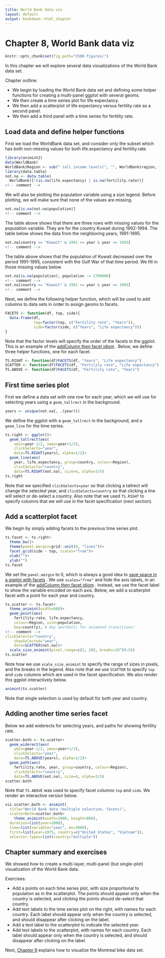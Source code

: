 ```yaml
---
title: World Bank data viz
layout: default
output: bookdown::html_chapter
---
```


<!-- paragraph -->

# Chapter 8, World Bank data viz

<!-- paragraph -->

```r
knitr::opts_chunk$set(fig.path="Ch08-figures/")
```

<!-- paragraph -->

In this chapter we will explore several data visualizations of the World Bank data set.

<!-- paragraph -->

Chapter outline:

<!-- paragraph -->

- We begin by loading the World Bank data set and defining some helper functions for creating a multi-panel ggplot with several geoms.
<!-- comment -->
- We then create a time series plot for life expectancy.
<!-- comment -->
- We then add a scatterplot of life expectancy versus fertility rate as a second panel.
<!-- comment -->
- We then add a third panel with a time series for fertility rate.

<!-- paragraph -->

## Load data and define helper functions {#load}

<!-- paragraph -->

First we load the WorldBank data set, and consider only the subset which has both non-missing values for both life.expectancy and fertility.rate.

<!-- paragraph -->

```r
library(animint2)
data(WorldBank)
WorldBank$Region <- sub(" (all income levels)", "", WorldBank$region, fixed=TRUE)
library(data.table)
not.na <- data.table(
  WorldBank)[!(is.na(life.expectancy) | is.na(fertility.rate))]
<!-- comment -->
```

<!-- paragraph -->

We will also be plotting the population variable using a size legend.
<!-- comment -->
Before plotting, we will make sure that none of the values are missing.

<!-- paragraph -->

```r
not.na[is.na(not.na$population)]
<!-- comment -->
```

<!-- paragraph -->

The table above shows that there are three rows with missing values for the population variable.
<!-- comment -->
They are for the country Kuwait during 1992-1994.
<!-- comment -->
The table below shows the data from the neighboring years, 1991-1995.

<!-- paragraph -->

```r
not.na[country == "Kuwait" & 1991 <= year & year <= 1995]
<!-- comment -->
```

<!-- paragraph -->

The table above shows that the population of Kuwait decreased over the period 1991-1995, consistent with the Gulf War of that time period.
<!-- comment -->
We fill in those missing values below.

<!-- paragraph -->

```r
not.na[is.na(population), population := 1700000]
<!-- comment -->
not.na[country == "Kuwait" & 1991 <= year & year <= 1995]
<!-- comment -->
```

<!-- paragraph -->

Next, we define the following helper function, which will be used to add columns to data sets in order to assign geoms to facets.

<!-- paragraph -->

```r
FACETS <- function(df, top, side){
  data.frame(df,
             top=factor(top, c("Fertility rate", "Years")),
             side=factor(side, c("Years", "Life expectancy")))
}
```

<!-- paragraph -->

Note that the factor levels will specify the order of the facets in the ggplot.
<!-- comment -->
This is an example of the [addColumn then facet idiom](Ch99-appendix.html#addColumn-then-facet) .
<!-- comment -->
Below, we define three helper functions, one for each facet.

<!-- paragraph -->

```r
TS.RIGHT <- function(df)FACETS(df, "Years", "Life expectancy")
SCATTER <- function(df)FACETS(df, "Fertility rate", "Life expectancy")
TS.ABOVE <- function(df)FACETS(df, "Fertility rate", "Years")
```

<!-- paragraph -->

## First time series plot {#first-ts}

<!-- paragraph -->

First we define a data set with one row for each year, which we will use for selecting years using a `geom_tallrect` in the background.

<!-- paragraph -->

```r
years <- unique(not.na[, .(year)])
```

<!-- paragraph -->

We define the ggplot with a `geom_tallrect` in the background, and a `geom_line` for the time series.

<!-- paragraph -->

```r
ts.right <- ggplot()+
  geom_tallrect(aes(
    xmin=year-1/2, xmax=year+1/2),
    clickSelects="year",
    data=TS.RIGHT(years), alpha=1/2)+
  geom_line(aes(
    year, life.expectancy, group=country, colour=Region),
    clickSelects="country",
    data=TS.RIGHT(not.na), size=4, alpha=3/5)
ts.right
```

<!-- paragraph -->

Note that we specified `clickSelects=year` so that clicking a tallrect will change the selected year, and `clickSelects=country` so that clicking a line will select or de-select a country.
<!-- comment -->
Also note that we used `TS.RIGHT` to specify columns that we will use in the facet specification (next section).

<!-- paragraph -->

## Add a scatterplot facet {#add-scatter}

<!-- paragraph -->

We begin by simply adding facets to the previous time series plot.

<!-- paragraph -->

```r
ts.facet <- ts.right+
  theme_bw()+
  theme(panel.margin=grid::unit(0, "lines"))+
  facet_grid(side ~ top, scales="free")+
  xlab("")+
  ylab("")
ts.facet
```

<!-- paragraph -->

We set the `panel.margin` to 0, which is always a good idea to [save space in a ggplot with facets](Ch99-appendix.html#space-saving-facets) .
<!-- comment -->
We use `scales="free"` and hide the axis labels, in an example of the [addColumn then facet idiom](Ch99-appendix.html#addColumn-then-facet) .
<!-- comment -->
Instead, we use the facet label to show the variable encoded on each axis.
<!-- comment -->
Below, we add a scatterplot facet with a point for each year and country.

<!-- paragraph -->

```r
ts.scatter <- ts.facet+
  theme_animint(width=600)+
  geom_point(aes(
    fertility.rate, life.expectancy,
    colour=Region, size=population,
    key=country), # key aesthetic for animated transitions!
<!-- comment -->
clickSelects="country",
    showSelected="year",
    data=SCATTER(not.na))+
  scale_size_animint(pixel.range=c(2, 20), breaks=10^(9:5))
ts.scatter
```

<!-- paragraph -->

Note how we use `scale_size_animint` to specify the range of sizes in pixels, and the breaks in the legend.
<!-- comment -->
Also note that we use `SCATTER` to specify `top` and `side` columns which are used in the facet specification.
<!-- comment -->
We also render this ggplot interactively below.

<!-- paragraph -->

```r
animint(ts.scatter)
```

<!-- paragraph -->

Note that single selection is used by default for both year and country.

<!-- paragraph -->

## Adding another time series facet {#add-ts}

<!-- paragraph -->

Below we add widerects for selecting years, and paths for showing fertility rate.

<!-- paragraph -->

```r
scatter.both <- ts.scatter+
  geom_widerect(aes(
    ymin=year-1/2, ymax=year+1/2),
    clickSelects="year",
    data=TS.ABOVE(years), alpha=1/2)+
  geom_path(aes(
    fertility.rate, year, group=country, colour=Region),
    clickSelects="country",
    data=TS.ABOVE(not.na), size=4, alpha=3/5)
scatter.both
```

<!-- paragraph -->

Note that `TS.ABOVE` was used to specify facet columns `top` and `side`.
<!-- comment -->
We render an interactive version below.

<!-- paragraph -->

```r
viz.scatter.both <- animint(
  title="World Bank data (multiple selection, facets)",
  scatterBoth=scatter.both+
    theme_animint(width=1000, height=800),
  duration=list(year=1000),
  time=list(variable="year", ms=3000),
  first=list(year=1975, country=c("United States", "Vietnam")),
  selector.types=list(country="multiple"))
```

<!-- paragraph -->

## Chapter summary and exercises {#exercises}

<!-- paragraph -->

We showed how to create a multi-layer, multi-panel (but single-plot) visualization of the World Bank data.

<!-- paragraph -->

Exercises:

<!-- paragraph -->

- Add a points on each time series plot, with size proportional to population as in the scatterplot.
<!-- comment -->
The points should appear only when the country is selected, and clicking the points should de-select that country.
<!-- comment -->
- Add text labels to the time series plot on the right, with names for each country.
<!-- comment -->
Each label should appear only when the country is selected, and should disappear after clicking on the label.
<!-- comment -->
- Add a text label to the scatterplot to indicate the selected year.
<!-- comment -->
- Add text labels to the scatterplot, with names for each country.
<!-- comment -->
Each label should appear only when the country is selected, and should disappear after clicking on the label.

<!-- paragraph -->

Next, [Chapter 9](Ch09-Montreal-bikes.html) explains how to visualize the Montreal bike data set.

<!-- paragraph -->
